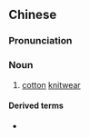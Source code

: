 {{also|线衣}}
==Chinese==
{{zh-forms|s=线衣}}

===Pronunciation===
{{zh-pron
|m=xiànyī
|c=sin3 ji1
|cat=n
}}

===Noun===
{{zh-noun}}

# [[cotton]] [[knitwear]]

====Derived terms====
* {{zh-l|毛線衣}}